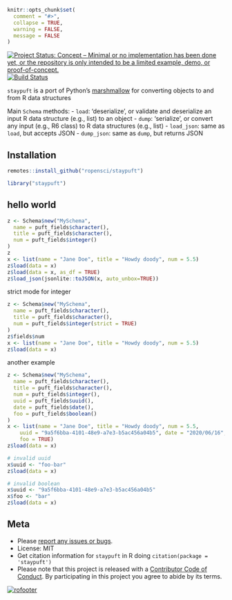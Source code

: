 <!-- README.md is generated from README.Rmd. Please edit that file and knit -->

```r
knitr::opts_chunk$set(
  comment = "#>",
  collapse = TRUE,
  warning = FALSE,
  message = FALSE
)
```

[![Project Status: Concept – Minimal or no implementation has been done yet, or the repository is only intended to be a limited example, demo, or proof-of-concept.](https://www.repostatus.org/badges/latest/concept.svg)](https://www.repostatus.org/#concept)
[![Build Status](https://travis-ci.com/ropensci/staypuft.svg?branch=master)](https://travis-ci.com/ropensci/staypuft)

`staypuft` is a port of Python's [marshmallow][] for converting objects to and from R data structures 

Main `Schema` methods:
- `load`: 'deserialize', or validate and deserialize an input R data structure (e.g., list) to an object
- `dump`: 'serialize', or convert any input (e.g., R6 class) to R data structures (e.g., list)
- `load_json`: same as `load`, but accepts JSON
- `dump_json`: same as `dump`, but returns JSON

## Installation

```r
remotes::install_github("ropensci/staypuft")
```

```r
library("staypuft")
```

## hello world

```r
z <- Schema$new("MySchema",
  name = puft_fields$character(),
  title = puft_fields$character(),
  num = puft_fields$integer()
)
z
x <- list(name = "Jane Doe", title = "Howdy doody", num = 5.5)
z$load(data = x)
z$load(data = x, as_df = TRUE)
z$load_json(jsonlite::toJSON(x, auto_unbox=TRUE))
```

strict mode for integer

```r
z <- Schema$new("MySchema",
  name = puft_fields$character(),
  title = puft_fields$character(),
  num = puft_fields$integer(strict = TRUE)
)
z$fields$num
x <- list(name = "Jane Doe", title = "Howdy doody", num = 5.5)
z$load(data = x)
```

another example

```r
z <- Schema$new("MySchema",
  name = puft_fields$character(),
  title = puft_fields$character(),
  num = puft_fields$integer(),
  uuid = puft_fields$uuid(),
  date = puft_fields$date(),
  foo = puft_fields$boolean()
)
x <- list(name = "Jane Doe", title = "Howdy doody", num = 5.5, 
    uuid = "9a5f6bba-4101-48e9-a7e3-b5ac456a04b5", date = "2020/06/16",
    foo = TRUE)
z$load(data = x)

# invalid uuid
x$uuid <- "foo-bar"
z$load(data = x)

# invalid boolean
x$uuid <- "9a5f6bba-4101-48e9-a7e3-b5ac456a04b5"
x$foo <- "bar"
z$load(data = x)
```

## Meta

* Please [report any issues or bugs](https://github.com/ropensci/staypuft/issues).
* License: MIT
* Get citation information for `staypuft` in R doing `citation(package = 'staypuft')`
* Please note that this project is released with a [Contributor Code of Conduct][coc]. By participating in this project you agree to abide by its terms.

[![rofooter](https://ropensci.org/public_images/github_footer.png)](https://ropensci.org)


[marshmallow]: https://github.com/marshmallow-code/marshmallow/
[coc]: https://github.com/ropensci/staypuft/blob/master/CODE_OF_CONDUCT.md

